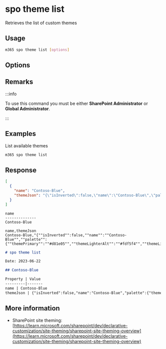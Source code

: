 
# spo theme list

Retrieves the list of custom themes

## Usage

```sh
m365 spo theme list [options]
```

## Options

<Global />

## Remarks

:::info

To use this command you must be either **SharePoint Administrator** or **Global Administrator**.

:::

## Examples

List available themes

```sh
m365 spo theme list
```

## Response

<Tabs>
  <TabItem value="JSON">

  ```json
  [
    {
      "name": "Contoso-Blue",
      "themeJson": "{\"isInverted\":false,\"name\":\"Contoso-Blue\",\"palette\":{\"themePrimary\":\"#d81e05\",\"themeLighterAlt\":\"#fdf5f4\",\"themeLighter\":\"#f9d6d2\",\"themeLight\":\"#f4b4ac\",\"themeTertiary\":\"#e87060\",\"themeSecondary\":\"#dd351e\",\"themeDarkAlt\":\"#c31a04\",\"themeDark\":\"#a51603\",\"themeDarker\":\"#791002\",\"neutralLighterAlt\":\"#eeeeee\",\"neutralLighter\":\"#f5f5f5\",\"neutralLight\":\"#e1e1e1\",\"neutralQuaternaryAlt\":\"#d1d1d1\",\"neutralQuaternary\":\"#c8c8c8\",\"neutralTertiaryAlt\":\"#c0c0c0\",\"neutralTertiary\":\"#c2c2c2\",\"neutralSecondary\":\"#858585\",\"neutralPrimaryAlt\":\"#4b4b4b\",\"neutralPrimary\":\"#333333\",\"neutralDark\":\"#272727\",\"black\":\"#1d1d1d\",\"white\":\"#f5f5f5\"}}"
    }
  ]
  ```

  </TabItem>
  <TabItem value="Text">

  ```text
  name
  --------------
  Contoso-Blue
  ```

  </TabItem>
  <TabItem value="CSV">

  ```csv
  name,themeJson
  Contoso-Blue,"{""isInverted"":false,""name"":""Contoso-Blue"",""palette"":{""themePrimary"":""#d81e05"",""themeLighterAlt"":""#fdf5f4"",""themeLighter"":""#f9d6d2"",""themeLight"":""#f4b4ac"",""themeTertiary"":""#e87060"",""themeSecondary"":""#dd351e"",""themeDarkAlt"":""#c31a04"",""themeDark"":""#a51603"",""themeDarker"":""#791002"",""neutralLighterAlt"":""#eeeeee"",""neutralLighter"":""#f5f5f5"",""neutralLight"":""#e1e1e1"",""neutralQuaternaryAlt"":""#d1d1d1"",""neutralQuaternary"":""#c8c8c8"",""neutralTertiaryAlt"":""#c0c0c0"",""neutralTertiary"":""#c2c2c2"",""neutralSecondary"":""#858585"",""neutralPrimaryAlt"":""#4b4b4b"",""neutralPrimary"":""#333333"",""neutralDark"":""#272727"",""black"":""#1d1d1d"",""white"":""#f5f5f5""}}"
  ```

  </TabItem>
  <TabItem value="Markdown">

  ```md
  # spo theme list

  Date: 2023-06-22

  ## Contoso-Blue

  Property | Value
  ---------|-------
  name | Contoso-Blue
  themeJson | {"isInverted":false,"name":"Contoso-Blue","palette":{"themePrimary":"#d81e05","themeLighterAlt":"#fdf5f4","themeLighter":"#f9d6d2","themeLight":"#f4b4ac","themeTertiary":"#e87060","themeSecondary":"#dd351e","themeDarkAlt":"#c31a04","themeDark":"#a51603","themeDarker":"#791002","neutralLighterAlt":"#eeeeee","neutralLighter":"#f5f5f5","neutralLight":"#e1e1e1","neutralQuaternaryAlt":"#d1d1d1","neutralQuaternary":"#c8c8c8","neutralTertiaryAlt":"#c0c0c0","neutralTertiary":"#c2c2c2","neutralSecondary":"#858585","neutralPrimaryAlt":"#4b4b4b","neutralPrimary":"#333333","neutralDark":"#272727","black":"#1d1d1d","white":"#f5f5f5"}}
  ```

  </TabItem>
</Tabs>

## More information

- SharePoint site theming: [https://learn.microsoft.com/sharepoint/dev/declarative-customization/site-theming/sharepoint-site-theming-overview](https://learn.microsoft.com/sharepoint/dev/declarative-customization/site-theming/sharepoint-site-theming-overview)
